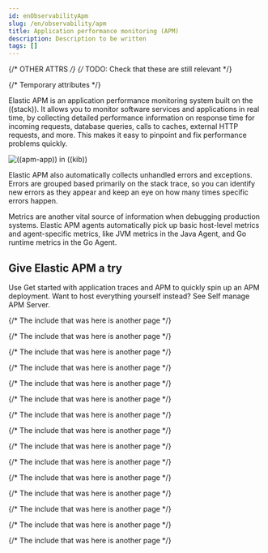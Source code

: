 ```yaml
---
id: enObservabilityApm
slug: /en/observability/apm
title: Application performance monitoring (APM)
description: Description to be written
tags: []
---
```


<div id="apm"></div>

{/* OTHER ATTRS */}
{/* TODO: Check that these are still relevant */}














{/* Temporary attributes */}


Elastic APM is an application performance monitoring system built on the ((stack)).
It allows you to monitor software services and applications in real time, by
collecting detailed performance information on response time for incoming requests,
database queries, calls to caches, external HTTP requests, and more.
This makes it easy to pinpoint and fix performance problems quickly.

![((apm-app)) in ((kib))](images/apm-app-landing.png)

Elastic APM also automatically collects unhandled errors and exceptions.
Errors are grouped based primarily on the stack trace,
so you can identify new errors as they appear and keep an eye on how many times specific errors happen.

Metrics are another vital source of information when debugging production systems.
Elastic APM agents automatically pick up basic host-level metrics and agent-specific metrics,
like JVM metrics in the Java Agent, and Go runtime metrics in the Go Agent.

<div id="give_elastic_apm_a_try"></div>

## Give Elastic APM a try

Use <DocLink id="enObservabilityTracesGetStarted">Get started with application traces and APM</DocLink> to quickly spin up an APM deployment.
Want to host everything yourself instead? See <DocLink id="enObservabilityApmGettingStartedApmServer">Self manage APM Server</DocLink>.

{/* The include that was here is another page */}

{/* The include that was here is another page */}

{/* The include that was here is another page */}

{/* The include that was here is another page */}

{/* The include that was here is another page */}

{/* The include that was here is another page */}

{/* The include that was here is another page */}

{/* The include that was here is another page */}

{/* The include that was here is another page */}

{/* The include that was here is another page */}

{/* The include that was here is another page */}

{/* The include that was here is another page */}

{/* The include that was here is another page */}

{/* The include that was here is another page */}

{/* The include that was here is another page */}